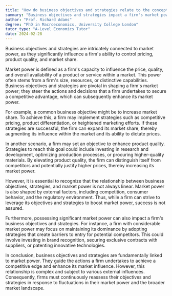 ```yaml
---
title: "How do business objectives and strategies relate to the concept of market power?"
summary: "Business objectives and strategies impact a firm's market power, affecting its control over pricing, product quality, and market share. This relationship is crucial for achieving competitive advantage."
author: "Prof. Richard Adams"
degree: "PhD in Macroeconomics, University College London"
tutor_type: "A-Level Economics Tutor"
date: 2024-02-28
---
```


Business objectives and strategies are intricately connected to market power, as they significantly influence a firm's ability to control pricing, product quality, and market share.

Market power is defined as a firm's capacity to influence the price, quality, and overall availability of a product or service within a market. This power often stems from a firm's size, resources, or distinctive capabilities. Business objectives and strategies are pivotal in shaping a firm's market power; they steer the actions and decisions that a firm undertakes to secure a competitive advantage, which can subsequently enhance its market power.

For example, a common business objective might be to increase market share. To achieve this, a firm may implement strategies such as competitive pricing, product differentiation, or heightened marketing efforts. If these strategies are successful, the firm can expand its market share, thereby augmenting its influence within the market and its ability to dictate prices.

In another scenario, a firm may set an objective to enhance product quality. Strategies to reach this goal could include investing in research and development, optimizing production processes, or procuring higher-quality materials. By elevating product quality, the firm can distinguish itself from competitors and potentially justify higher prices, thereby increasing its market power.

However, it is essential to recognize that the relationship between business objectives, strategies, and market power is not always linear. Market power is also shaped by external factors, including competition, consumer behavior, and the regulatory environment. Thus, while a firm can strive to leverage its objectives and strategies to boost market power, success is not assured.

Furthermore, possessing significant market power can also impact a firm's business objectives and strategies. For instance, a firm with considerable market power may focus on maintaining its dominance by adopting strategies that create barriers to entry for potential competitors. This could involve investing in brand recognition, securing exclusive contracts with suppliers, or patenting innovative technologies.

In conclusion, business objectives and strategies are fundamentally linked to market power. They guide the actions a firm undertakes to achieve a competitive edge and enhance its market influence. However, this relationship is complex and subject to various external influences. Consequently, firms must continuously reassess their objectives and strategies in response to fluctuations in their market power and the broader market landscape.
    